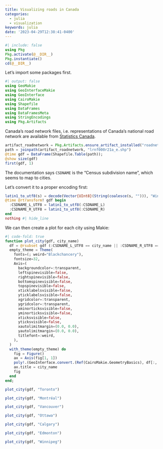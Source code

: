 ```yaml
---
title: Visualizing roads in Canada
categories:
  - julia
  - visualization
keywords: julia
date: '2023-04-29T12:38:41-0400'
---
```


```julia
#| include: false
using Pkg
Pkg.activate(@__DIR__)
Pkg.instantiate()
cd(@__DIR__)
```

Let's import some packages first.

```julia
#| output: false
using GeoMakie
using GeoInterfaceMakie
using GeoInterface
using CairoMakie
using Shapefile
using DataFrames
using DataFramesMeta
using StringEncodings
using Pkg.Artifacts
```

Canada's road network files, i.e. representations of Canada's national road network are available from [Statistics Canada](https://www12.statcan.gc.ca/census-recensement/2011/geo/RNF-FRR/index-eng.cfm).

```julia
artifact_roadnetwork = Pkg.Artifacts.ensure_artifact_installed("roadnetwork", joinpath(@__DIR__, "Artifacts.toml"))
path = joinpath(artifact_roadnetwork, "lrnf000r21a_e.shp")
@time gdf = DataFrame(Shapefile.Table(path));
@show size(gdf)
first(gdf, 1)
```

The documentation says `CSDNAME` is the "Census subdivision name", which seems to map to cities.

Let's convert it to a proper encoding first:

```julia
latin1_to_utf8(s) = decode(Vector{UInt8}(String(coalesce(s, ""))), "Windows-1252")
@time @rtransform! gdf begin
  :CSDNAME_L_UTF8 = latin1_to_utf8(:CSDNAME_L)
  :CSDNAME_R_UTF8 = latin1_to_utf8(:CSDNAME_R)
end
nothing #| hide_line
```

We can then create a plot for each city using Makie:

```julia
#| code-fold: true
function plot_city(gdf, city_name)
  df = @rsubset gdf (:CSDNAME_L_UTF8 == city_name || :CSDNAME_R_UTF8 == city_name)
  empty_theme = Theme(
    fonts=(; weird="Blackchancery"),
    fontsize=32,
    Axis=(
      backgroundcolor=:transparent,
      leftspinevisible=false,
      rightspinevisible=false,
      bottomspinevisible=false,
      topspinevisible=false,
      xticklabelsvisible=false,
      yticklabelsvisible=false,
      xgridcolor=:transparent,
      ygridcolor=:transparent,
      xminorticksvisible=false,
      yminorticksvisible=false,
      xticksvisible=false,
      yticksvisible=false,
      xautolimitmargin=(0.0, 0.0),
      yautolimitmargin=(0.0, 0.0),
      titlefont=:weird,
    ),
  )
  with_theme(empty_theme) do
    fig = Figure()
    ax = Axis(fig[1, 1])
    poly!.(GeoInterface.convert.(Ref(CairoMakie.GeometryBasics), df[:, :geometry]); strokecolor=:black, color=:black)
    ax.title = city_name
    fig
  end
end;
```

```julia
plot_city(gdf, "Toronto")
```

```julia
plot_city(gdf, "Montréal")
```

```julia
plot_city(gdf, "Vancouver")
```

```julia
plot_city(gdf, "Ottawa")
```

```julia
plot_city(gdf, "Calgary")
```

```julia
plot_city(gdf, "Edmonton")
```

```julia
plot_city(gdf, "Winnipeg")
```
